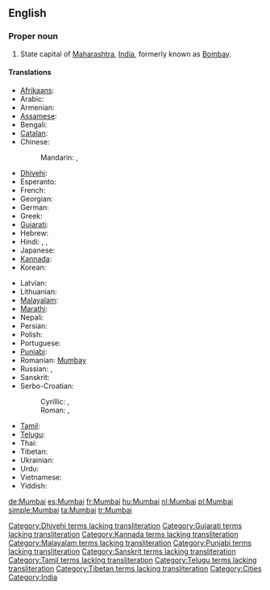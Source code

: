 ==English==
{{wikipedia}}

===Proper noun===
{{en-proper noun}}

# State capital of [[Maharashtra]], [[India]], formerly known as [[Bombay]].

====Translations====
{{trans-top|state capital of Maharashtra}}
* [[Afrikaans]]: {{t|af|Moembaai}}
* Arabic: {{t|ar|ممباي|m|tr=mumbáy}}
* Armenian: {{t-|hy|Մումբայ|tr=Mumbay}}
* [[Assamese]]: {{t|as|মুম্বাই|sc=Beng}}
* Bengali: {{t-|bn|মুম্বাই|sc=Beng|xs=Bengali}}
* [[Catalan]]: {{t|ca|Bombai}}
* Chinese:
*: Mandarin: {{t|cmn|孟買|sc=Hani}}, {{t|cmn|孟买|tr=Mèngmǎi|sc=Hani}}
* [[Dhivehi]]: {{t|dv|މުންބާ}}[[Category:Dhivehi terms lacking transliteration]]
* Esperanto: {{t|eo|Mumbajo}}
* French: {{t+|fr|Bombay|f}}
* Georgian: {{t|ka|მუმბაი|tr=mumbai|sc=Geor|xs=Georgian}}
* German: {{t+|de|Mumbai|n}}
* Greek: {{t-|el|Βομβάη|tr=Vomvái|sc=Grek}}
* [[Gujarati]]: {{t|gu|મુંબઈ|sc=Gujr}}[[Category:Gujarati terms lacking transliteration]]
* Hebrew: {{t|he|מומבאי|tr=mumbai|sc=Hebr}}
* Hindi: {{t-|hi|मुंबई|tr=mu.mbaī|xs=Hindi}}, {{t+|hi|मुम्बई|tr=mu.mbaī|xs=Hindi}}, {{t|hi|बॉम्बे|tr=bŏmbē|xs=Hindi}}
* Japanese: {{t|ja|ムンバイ|tr=Munbai|sc=Jpan}}
* [[Kannada]]: {{t|kn|ಮುಂಬೈ|sc=Knda}}[[Category:Kannada terms lacking transliteration]]
* Korean: {{t|ko|뭄바이|tr=Mumbai|sc=Hang}}
{{trans-mid}}
* Latvian:{{t|lv|Mumbaja}}
* Lithuanian: {{t|lt|Mumbajus}}
* [[Malayalam]]: {{t|ml|മുംബൈ|sc=Mlym}}[[Category:Malayalam terms lacking transliteration]]
* [[Marathi]]: {{t|mr|मुंबई|tr=mu.mbaī|sc=Deva}}
* Nepali: {{t-|ne|मुम्बई|sc=Deva|xs=Nepali}}
* Persian: {{t|fa|بمبئی|tr=bomba’i|sc=fa-Arab}}
* Polish: {{t|pl|Bombaj|m}}
* Portuguese: {{t|pt|Bombaim}}
* [[Punjabi]]: {{t|pa|ਮੁੰਬਈ}}[[Category:Punjabi terms lacking transliteration]]
* Romanian: [[Mumbay]]
* Russian: {{t-|ru|Мумбаи|m|tr=Mumbái|sc=Cyrl}} {{indeclinable}}, {{t+|ru|Бомбей|m|tr=Bombéj|sc=Cyrl}}
* Sanskrit: {{t|sa|बम्बई|sc=Deva}}[[Category:Sanskrit terms lacking transliteration]]
* Serbo-Croatian:
*: Cyrillic: {{t|sh|Мумбај|m|sc=Cyrl}}, {{t|sh|Бомбај|m|sc=Cyrl}}
*: Roman: {{t|sh|Mumbaj|m}}, {{t|sh|Bombaj|m}}
* [[Tamil]]: {{t|ta|மும்பை|sc=Taml}}[[Category:Tamil terms lacking transliteration]]
* [[Telugu]]: {{t|te|ముంబై|sc=Telu}}[[Category:Telugu terms lacking transliteration]]
* Thai: {{t|th|มุมไบ|tr=moombai}}
* Tibetan: {{t|bo|འབོམ་སྦེ|sc=Tibt}}[[Category:Tibetan terms lacking transliteration]]
* Ukrainian: {{t|uk|Мумбаї|sc=Cyrl}}
* Urdu: {{t|ur|ممبئی|xs=Urdu}}
* Vietnamese: {{t-|vi|Mumbai|xs=Vietnamese}}
* Yiddish: {{t|yi|מומביי|tr=mumbai|xs=Yiddish|sc=Hebr}}
{{trans-bottom}}

[[Category:Cities]]
[[Category:India]]

[[de:Mumbai]]
[[es:Mumbai]]
[[fr:Mumbai]]
[[hu:Mumbai]]
[[nl:Mumbai]]
[[pl:Mumbai]]
[[simple:Mumbai]]
[[ta:Mumbai]]
[[tr:Mumbai]]